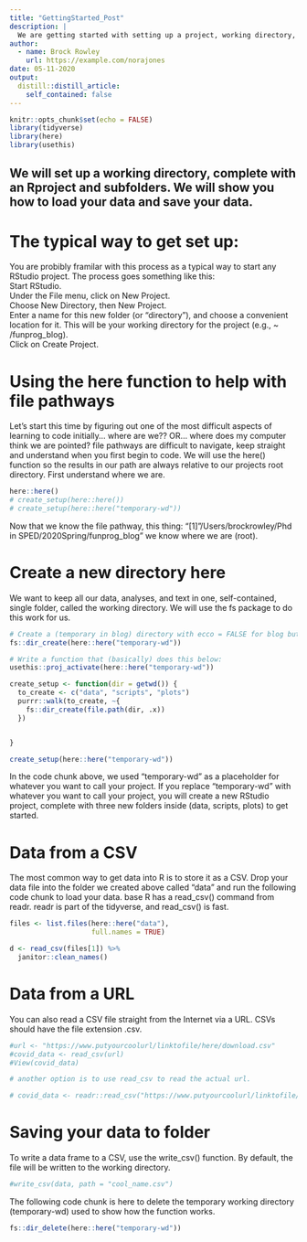 ```yaml
---
title: "GettingStarted_Post"
description: |
  We are getting started with setting up a project, working directory, subfolders, and loading data.
author:
  - name: Brock Rowley
    url: https://example.com/norajones
date: 05-11-2020
output:
  distill::distill_article:
    self_contained: false
---
```


```r
knitr::opts_chunk$set(echo = FALSE)
library(tidyverse)
library(here)
library(usethis)
```

## We will set up a working directory, complete with an Rproject and subfolders. We will show you how to load your data and save your data.

# The typical way to get set up:
You are probibly framilar with this process as a typical way to start any RStudio project. The process goes something like this:  
Start RStudio.  
Under the File menu, click on New Project.  
Choose New Directory, then New Project.  
Enter a name for this new folder (or “directory”), and choose a convenient location for it. This will be your working directory for the project (e.g., ~ /funprog_blog).  
Click on Create Project.

# Using the here function to help with file pathways

Let's start this time by figuring out one of the most difficult aspects of learning to code initially... where are we?? OR... where does my computer think we are pointed? file pathways are difficult to navigate, keep straight and understand when you first begin to code. We will use the here() function so the results in our path are always relative to our projects root directory. First understand where we are.

```r
here::here()
# create_setup(here::here())
# create_setup(here::here("temporary-wd"))
```

Now that we know the file pathway, this thing: "[1] "/Users/brockrowley/Phd in SPED/2020Spring/funprog_blog" we know where we are (root).

# Create a new directory here

We want to keep all our data, analyses, and text in one, self-contained, single folder, called the working directory. We will use the fs package to do this work for us.

```r
# Create a (temporary in blog) directory with ecco = FALSE for blog but, ecco = TRUE for output to blog
fs::dir_create(here::here("temporary-wd"))

# Write a function that (basically) does this below: 
usethis::proj_activate(here::here("temporary-wd"))

create_setup <- function(dir = getwd()) {
  to_create <- c("data", "scripts", "plots")
  purrr::walk(to_create, ~{
    fs::dir_create(file.path(dir, .x))
  })


}

create_setup(here::here("temporary-wd"))
```

In the code chunk above, we used "temporary-wd" as a placeholder for whatever you want to call your project. If you replace "temporary-wd" with whatever you want to call your project, you will create a new RStudio project, complete with three new folders inside (data, scripts, plots) to get started.

# Data from a CSV
The most common way to get data into R is to store it as a CSV. Drop your data file into the folder we created above called "data" and run the following code chunk to load your data.
base R has a read_csv() command from readr. readr is part of the tidyverse, and read_csv() is fast.

```r
files <- list.files(here::here("data"),
                    full.names = TRUE)

d <- read_csv(files[1]) %>%
  janitor::clean_names()
```

# Data from a URL

You can also read a CSV file straight from the Internet via a URL. CSVs should have the file extension .csv.

```r
#url <- "https://www.putyourcoolurl/linktofile/here/download.csv"
#covid_data <- read_csv(url)
#View(covid_data)

# another option is to use read_csv to read the actual url.

# covid_data <- readr::read_csv("https://www.putyourcoolurl/linktofile/here/download.csv")
```

# Saving your data to folder

To write a data frame to a CSV, use the write_csv() function. By default, the file will be written to the working directory.

```r
#write_csv(data, path = "cool_name.csv")
```

The following code chunk is here to delete the temporary working directory (temporary-wd) used to show how the function works.

```r
fs::dir_delete(here::here("temporary-wd"))
```